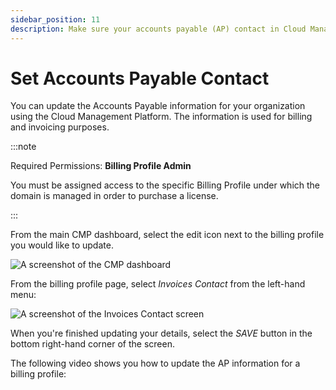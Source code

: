 ```yaml
---
sidebar_position: 11
description: Make sure your accounts payable (AP) contact in Cloud Management Platform is updated.
---
```


# Set Accounts Payable Contact

You can update the Accounts Payable information for your organization using the Cloud Management Platform. The information is used for billing and invoicing purposes.

:::note

Required Permissions: **Billing Profile Admin**

You must be assigned access to the specific Billing Profile under which the domain is managed in order to purchase a license.

:::

From the main CMP dashboard, select the edit icon next to the billing profile you would like to update.

![A screenshot of the CMP dashboard](../assets/png/cmp-dashboard.png)

From the billing profile page, select _Invoices Contact_ from the left-hand menu:

![A screenshot of the _Invoices Contact_ screen](../assets/png/cmp-invoices-contact.png)

When you're finished updating your details, select the _SAVE_ button in the bottom right-hand corner of the screen.

The following video shows you how to update the AP information for a billing profile:


<LoomEmbed id="d4b4d1e35f65414b9d59e1290c57badb" />
